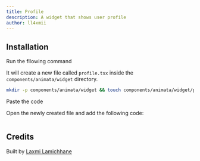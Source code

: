 ```yaml
---
title: Profile
description: A widget that shows user profile
author: ll4xmii
---
```


<ComponentPreview name="widget-profile--docs" />

## Installation

<Steps>
<Step>Run the fllowing command</Step>

It will create a new file called `profile.tsx` inside the `components/animata/widget` directory.

```bash
mkdir -p components/animata/widget && touch components/animata/widget/profile.tsx
```

<Step>Paste the code</Step>

Open the newly created file and add the following code:

```jsx file=<rootDir>/animata/widget/profile.tsx

```

</Steps>

## Credits

Built by [Laxmi Lamichhane](https://github.com/llaxmi)
